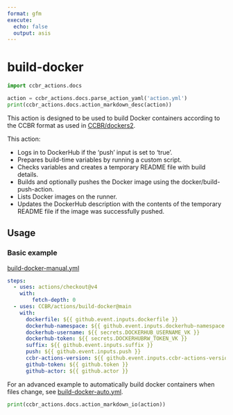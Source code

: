 ```yaml
---
format: gfm
execute:
  echo: false
  output: asis
---
```


# build-docker

```python
import ccbr_actions.docs

action = ccbr_actions.docs.parse_action_yaml('action.yml')
print(ccbr_actions.docs.action_markdown_desc(action))
```

This action is designed to be used to build Docker containers according to
the CCBR format as used in [CCBR/dockers2](https://github.com/CCBR/Dockers2).

This action:

  - Logs in to DockerHub if the 'push' input is set to 'true'.
  - Prepares build-time variables by running a custom script.
  - Checks variables and creates a temporary README file with build details.
  - Builds and optionally pushes the Docker image using the docker/build-push-action.
  - Lists Docker images on the runner.
  - Updates the DockerHub description with the contents of the temporary README file if the image was successfully pushed.

## Usage

### Basic example

[build-docker-manual.yml](/examples/build-docker-manual.yml)

```yaml
steps:
  - uses: actions/checkout@v4
    with:
        fetch-depth: 0
  - uses: CCBR/actions/build-docker@main
    with:
      dockerfile: ${{ github.event.inputs.dockerfile }}
      dockerhub-namespace: ${{ github.event.inputs.dockerhub-namespace }}
      dockerhub-username: ${{ secrets.DOCKERHUB_USERNAME_VK }}
      dockerhub-token: ${{ secrets.DOCKERHUBRW_TOKEN_VK }}
      suffix: ${{ github.event.inputs.suffix }}
      push: ${{ github.event.inputs.push }}
      ccbr-actions-version: ${{ github.event.inputs.ccbr-actions-version }}
      github-token: ${{ github.token }}
      github-actor: ${{ github.actor }}
```

For an advanced example to automatically build docker containers when files
change, see [build-docker-auto.yml](/examples/build-docker-auto.yml).


```python
print(ccbr_actions.docs.action_markdown_io(action))
```
